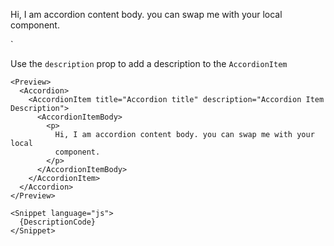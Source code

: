 


<Accordion>
    <AccordionItem
      title="Accordion title"
      description="Accordion Item Description"
    >
      <AccordionItemBody>
        <p>
          Hi, I am accordion content body. you can swap me with your local
          component.
        </p>
      </AccordionItemBody>
    </AccordionItem>
</Accordion>
`

<Section style={{ paddingTop: 0 }}>
  <Section title="Description" style={{ paddingTop: 0, paddingLeft: 0 }}>
    <p>
      Use the <Code small={true}>description</Code> prop to add a description to
      the <Code small={true}>AccordionItem</Code>
    </p>

    <Preview>
      <Accordion>
        <AccordionItem title="Accordion title" description="Accordion Item Description">
          <AccordionItemBody>
            <p>
              Hi, I am accordion content body. you can swap me with your local
              component.
            </p>
          </AccordionItemBody>
        </AccordionItem>
      </Accordion>
    </Preview>

    <Snippet language="js">
      {DescriptionCode}
    </Snippet>
  </Section>
</Section>
